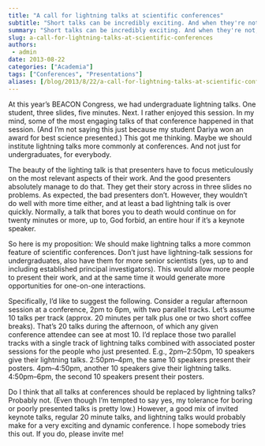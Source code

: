 ```yaml
---
title: "A call for lightning talks at scientific conferences"
subtitle: "Short talks can be incredibly exciting. And when they're not, at least they're over soon."
summary: "Short talks can be incredibly exciting. And when they're not, at least they're over soon."
slug: a-call-for-lightning-talks-at-scientific-conferences
authors:
 - admin
date: 2013-08-22
categories: ["Academia"]
tags: ["Conferences", "Presentations"]
aliases: [/blog/2013/8/22/a-call-for-lightning-talks-at-scientific-conferences]
---
```

At this year’s BEACON Congress, we had undergraduate lightning talks. One student, three slides, five minutes. Next. I rather enjoyed this session. In my mind, some of the most engaging talks of that conference happened in that session. (And I’m not saying this just because my student Dariya won an award for best science presented.) This got me thinking. Maybe we should institute lightning talks more commonly at conferences. And not just for undergraduates, for everybody.

The beauty of the lighting talk is that presenters have to focus meticulously on the most relevant aspects of their work. And the good presenters absolutely manage to do that. They get their story across in three slides no problems. As expected, the bad presenters don’t. However, they wouldn’t do well with more time either, and at least a bad lightning talk is over quickly. Normally, a talk that bores you to death would continue on for twenty minutes or more, up to, God forbid, an entire hour if it’s a keynote speaker.

So here is my proposition: We should make lightning talks a more common feature of scientific conferences. Don’t just have lightning-talk sessions for undergraduates, also have them for more senior scientists (yes, up to and including established principal investigators). This would allow more people to present their work, and at the same time it would generate more opportunities for one-on-one interactions.

Specifically, I’d like to suggest the following. Consider a regular afternoon session at a conference, 2pm to 6pm, with two parallel tracks. Let’s assume 10 talks per track (approx. 20 minutes per talk plus one or two short coffee breaks). That’s 20 talks during the afternoon, of which any given conference attendee can see at most 10. I’d replace those two parallel tracks with a single track of lightning talks combined with associated poster sessions for the people who just presented. E.g., 2pm--2:50pm, 10 speakers give their lightning talks. 2:50pm--4pm, the same 10 speakers present their posters. 4pm--4:50pm, another 10 speakers give their lightning talks. 4:50pm--6pm, the second 10 speakers present their posters.

Do I think that all talks at conferences should be replaced by lightning talks? Probably not. (Even though I’m tempted to say yes, my tolerance for boring or poorly presented talks is pretty low.) However, a good mix of invited keynote talks, regular 20 minute talks, and lightning talks would probably make for a very exciting and dynamic conference. I hope somebody tries this out. If you do, please invite me!

